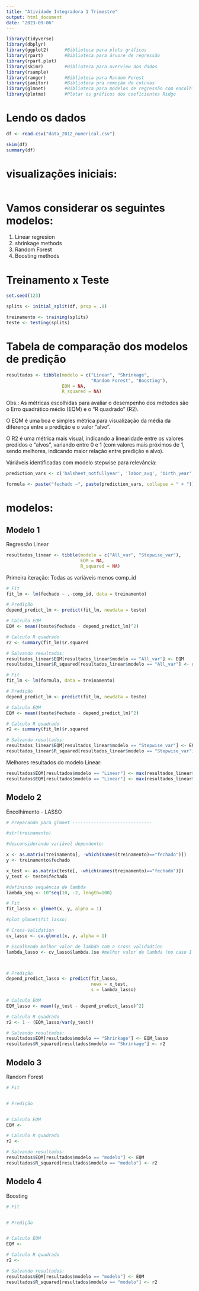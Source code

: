 ```yaml
---
title: "Atividade Integradora 1 Trimestre"
output: html_document
date: "2023-09-06"
---
```


```r

library(tidyverse)
library(dbplyr)
library(ggplot2)      #Biblioteca para plots gráficos
library(rpart)        #Biblioteca para árvore de regressão
library(rpart.plot)   
library(skimr)        #Biblioteca para overview dos dados
library(rsample)
library(ranger)       #Biblioteca para Random Forest
library(janitor)      #Biblioteca pra remoção de colunas
library(glmnet)       #Biblioteca para modelos de regressão com encolhimento (Ridge, LASSO, elastic-net)
library(plotmo)       #Plotar os gráficos dos coeficientes Ridge

```

# Lendo os dados

```r
df <- read.csv("data_2012_numerical.csv")

skim(df)
summary(df)

```

# visualizações iniciais:

```r

```

# Vamos considerar os seguintes modelos:

1.  Linear regresion
2.  shrinkage methods
3.  Random Forest
4.  Boosting methods

# Treinamento x Teste

```r
set.seed(123)

splits <- initial_split(df, prop = .8)

treinamento <- training(splits)
teste <- testing(splits)
```

# Tabela de comparação dos modelos de predição

```r
resultados <- tibble(modelo = c("Linear", "Shrinkage", 
                                "Random Forest", "Boosting"),
                     EQM = NA,
                     R_squared = NA)
```

Obs.: As métricas escolhidas para avaliar o desempenho dos métodos são o Erro quadrático médio (EQM) e o "R quadrado" (R2).

O EQM é uma boa e simples métrica para visualização da média da diferença entre a predição e o valor "alvo".

O R2 é uma métrica mais visual, indicando a linearidade entre os valores predidos e "alvos", variando entre 0 e 1 (com valores mais próximos de 1, sendo melhores, indicando maior relação entre predição e alvo).



Váriáveis identificadas com modelo stepwise para relevância:
```r

prediction_vars <- c('balsheet_notfullyear', 'labor_avg', 'birth_year', 'personnel_exp', 'inventories', 'inoffice_days', 'log_sales', 'curr_liab')

formula <- paste("fechado ~", paste(prediction_vars, collapse = " + "))
```

# modelos:

## Modelo 1

Regressão Linear

```r
resultados_linear <- tibble(modelo = c("All_var", "Stepwise_var"),
                            EQM = NA,
                            R_squared = NA)
```

Primeira iteração:
Todas as variáveis menos comp_id

```r
# Fit
fit_lm <- lm(fechado ~ .-comp_id, data = treinamento)

# Predição
depend_predict_lm <- predict(fit_lm, newdata = teste)

# Calculo EQM
EQM <- mean((teste$fechado - depend_predict_lm)^2)

# Calculo R quadrado
r2 <- summary(fit_lm)$r.squared

# Salvando resultados:
resultados_linear$EQM[resultados_linear$modelo == "All_var"] <- EQM
resultados_linear$R_squared[resultados_linear$modelo == "All_var"] <- r2
```
```r
# Fit
fit_lm <- lm(formula, data = treinamento)

# Predição
depend_predict_lm <- predict(fit_lm, newdata = teste)

# Calculo EQM
EQM <- mean((teste$fechado - depend_predict_lm)^2)

# Calculo R quadrado
r2 <- summary(fit_lm)$r.squared

# Salvando resultados:
resultados_linear$EQM[resultados_linear$modelo == "Stepwise_var"] <- EQM
resultados_linear$R_squared[resultados_linear$modelo == "Stepwise_var"] <- r2
```


Melhores resultados do modelo Linear:
```r
resultados$EQM[resultados$modelo == "Linear"] <- max(resultados_linear$EQM)
resultados$EQM[resultados$modelo == "Linear"] <- max(resultados_linear$R_squared)
```


## Modelo 2

Encolhimento - LASSO

```r
# Preparando para glmnet ------------------------------

#str(treinamento)

#desconsiderando variável dependente:

x <- as.matrix(treinamento[, -which(names(treinamento)=="fechado")]) 
y <- treinamento$fechado

x_test <- as.matrix(teste[, -which(names(treinamento)=="fechado")])
y_test <- teste$fechado

#definindo sequência de lambda
lambda_seq <- 10^seq(10, -2, length=100)
```

```r
# Fit
fit_lasso <- glmnet(x, y, alpha = 1)

#plot_glmnet(fit_lasso)

# Cross-Validation
cv_lasso <- cv.glmnet(x, y, alpha = 1)

# Escolhendo melhor valor de lambda com a cross validadtion
lambda_lasso <- cv_lasso$lambda.1se #melhor valor de lambda (no caso 1 desv. pad. do min)



# Predição
depend_predict_lasso <- predict(fit_lasso,
                                newx = x_test,
                                s = lambda_lasso)

# Calculo EQM
EQM_lasso <- mean((y_test - depend_predict_lasso)^2)

# Calculo R quadrado
r2 <- 1 - (EQM_lasso/var(y_test))

# Salvando resultados:
resultados$EQM[resultados$modelo == "Shrinkage"] <- EQM_lasso
resultados$R_squared[resultados$modelo == "Shrinkage"] <- r2
```

## Modelo 3

Random Forest

```r
# Fit


# Predição


# Calculo EQM
EQM <- 

# Calculo R quadrado
r2 <- 

# Salvando resultados:
resultados$EQM[resultados$modelo == "modelo"] <- EQM
resultados$R_squared[resultados$modelo == "modelo"] <- r2
```

## Modelo 4

Boosting

```r
# Fit


# Predição


# Calculo EQM
EQM <- 

# Calculo R quadrado
r2 <- 

# Salvando resultados:
resultados$EQM[resultados$modelo == "modelo"] <- EQM
resultados$R_squared[resultados$modelo == "modelo"] <- r2
```
